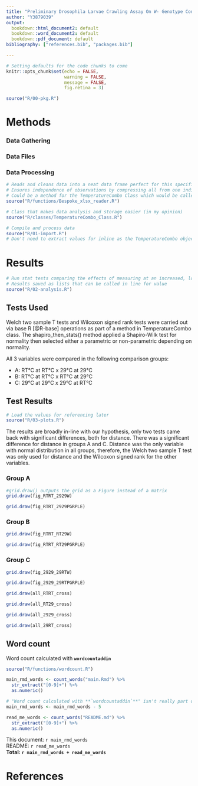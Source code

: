 ---
title: "Preliminary Drosophila Larvae Crawling Assay On W- Genotype Control Groups In Response To Acute Temperature Shifts"
author: "Y3879039"
output:
  bookdown::html_document2: default
  bookdown::word_document2: default
  bookdown::pdf_document: default
bibliography: ["references.bib", "packages.bib"]

---

```{r setup, include=FALSE}
# Setting defaults for the code chunks to come
knitr::opts_chunk$set(echo = FALSE,
                      warning = FALSE,
                      message = FALSE,
                      fig.retina = 3)
```

```{r packages}
source("R/00-pkg.R")

```

# Methods
### Data Gathering {-#methods}

###  Data Files {-#methods}


### Data Processing {-#methods}

```{r functions}
# Reads and cleans data into a neat data frame perfect for this specific analysis
# Ensures independence of observations by compressing all from one individual into one value
# Could be a method for the TemperatureCombo Class which would be called in the constructor instead of having the data frame as a parameter
source("R/functions/Bespoke_xlsx_reader.R")
```
```{r classes}
# Class that makes data analysis and storage easier (in my opinion) 
source("R/classes/TemperatureCombo_Class.R")
```
```{r import}
# Compile and process data
source("R/01-import.R") 
# Don't need to extract values for inline as the TemperatureCombo objects have summary data as attributes
```


# Results 
```{r analysis, include=FALSE}
# Run stat tests comparing the effects of measuring at an increased, lowered, or same temperature and then comparing the effect of reared temperature
# Results saved as lists that can be called in line for value
source("R/02-analysis.R")
```
## Tests Used {-#results}
  Welch two sample T tests and Wilcoxon signed rank tests were carried out via base R [@R-base] operations as part of a method in TemperatureCombo class. The shapiro_then_stats() method applied a Shapiro-Wilk test for normality then selected either a parametric or non-parametric depending on normality. 

  All 3 variables were compared in the following comparison groups:
  
* A: RT&deg;C at RT&deg;C x 29&deg;C at 29&deg;C
* B: RT&deg;C at RT&deg;C x RT&deg;C at 29&deg;C
* C: 29&deg;C at 29&deg;C x 29&deg;C at RT&deg;C


## Test Results
```{r plots,include=FALSE}
# Load the values for referencing later
source("R/03-plots.R")


```
  The results are broadly in-line with our hypothesis, only two tests came back with significant differences, both for distance. There was a significant difference for distance in groups A and C. Distance was the only variable with normal distribution in all groups, therefore, the Welch two sample T test was only used for distance and the Wilcoxon signed rank for the other variables.

### Group A

   
  <!-- Could really make a function to automate legends like with ggplot titles and labs -->
  

```{r fig-RTRT-2929W, fig.cap='(ref:fig-RTRT-2929W)'}
#grid.draw() outputs the grid as a Figure instead of a matrix
grid.draw(fig_RTRT_2929W)
```

```{r fig-RTRT-2929PGRPLE, fig.cap='(ref:fig-RTRT-2929PGRPLE)'}
grid.draw(fig_RTRT_2929PGRPLE)
```


### Group B

 

```{r fig-RTRT-RT29W, fig.cap='(ref:fig-RTRT-RT29W)'}
grid.draw(fig_RTRT_RT29W)
```
```{r fig-RTRT-RT29PGRPLE, fig.cap='(ref:fig-RTRT-RT29PGRPLE)'}
grid.draw(fig_RTRT_RT29PGRPLE)
```
### Group C
 
```{r fig-2929-29RTW, fig.cap='(ref:fig-2929-29RTW)'}
grid.draw(fig_2929_29RTW)
```

```{r fig-2929-29RTPGRPLE, fig.cap='(ref:fig-2929-29RTPGRPLE)'}
grid.draw(fig_2929_29RTPGRPLE)
```

```{r fig-RTRT-cross}
grid.draw(all_RTRT_cross)
```
```{r fig-RT29-cross}
grid.draw(all_RT29_cross)
```
```{r fig-2929-cross}
grid.draw(all_2929_cross)
```
```{r fig-29RT-cross}
grid.draw(all_29RT_cross)
```




## Word count {.unnumbered #word-count}

Word count calculated with **`wordcountaddin`**

```{r wordcount}
source("R/functions/wordcount.R")

main_rmd_words <- count_words("main.Rmd") %>%
  str_extract("[0-9]+") %>% 
  as.numeric()

# "Word count calculated with **`wordcountaddin`**" isn't really part of the report, plus I was very tight on words
main_rmd_words <- main_rmd_words - 5 

read_me_words <- count_words("README.md") %>%
  str_extract("[0-9]+") %>% 
  as.numeric()

```

This document: `r main_rmd_words`\
README: `r read_me_words`\
**Total: `r main_rmd_words + read_me_words`**


# References {-#References}


